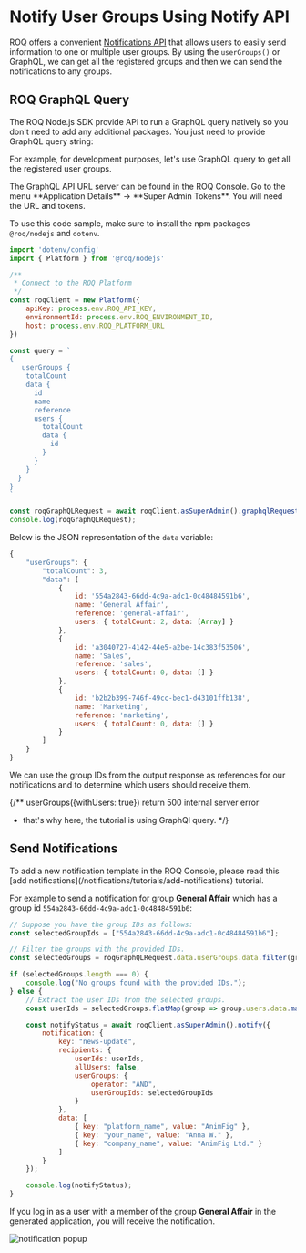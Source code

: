 
# Notify User Groups Using Notify API

ROQ offers a convenient [Notifications API](/notifications/api) that allows users to easily send information to one or multiple user groups. By using the `userGroups()` or GraphQL,  we can get all the registered groups and then we can send the notifications to any groups.

## ROQ GraphQL Query 

The ROQ Node.js SDK provide API to run a GraphQL query natively so you don't need to add any additional packages. You just need to provide GraphQL query string:

For example, for development purposes, let's use GraphQL query to get all the registered user groups. 

<Callout type="info">
The GraphQL API URL server can be found in the ROQ Console. Go to the menu **Application Details** → **Super Admin Tokens**. You will need the URL and tokens.
</Callout>

To use this code sample, make sure to install the npm packages `@roq/nodejs` and `dotenv`.

```js
import 'dotenv/config'
import { Platform } from '@roq/nodejs'

/**
 * Connect to the ROQ Platform
 */
const roqClient = new Platform({
    apiKey: process.env.ROQ_API_KEY,
    environmentId: process.env.ROQ_ENVIRONMENT_ID,
    host: process.env.ROQ_PLATFORM_URL
})

const query = `
{
   userGroups {
    totalCount
    data {
      id
      name
      reference
      users {
        totalCount
        data {
          id
        }
      }
    }    
  }
}
`

const roqGraphQLRequest = await roqClient.asSuperAdmin().graphqlRequest(query);
console.log(roqGraphQLRequest);

```

Below is the JSON representation of the `data` variable:

```js
{
    "userGroups": {
        "totalCount": 3,
        "data": [
            {
                id: '554a2843-66dd-4c9a-adc1-0c48484591b6',
                name: 'General Affair',
                reference: 'general-affair',
                users: { totalCount: 2, data: [Array] }
            },
            {
                id: 'a3040727-4142-44e5-a2be-14c383f53506',
                name: 'Sales',
                reference: 'sales',
                users: { totalCount: 0, data: [] }
            },
            {
                id: 'b2b2b399-746f-49cc-bec1-d43101ffb138',
                name: 'Marketing',
                reference: 'marketing',
                users: { totalCount: 0, data: [] }
            }
        ]
    }
}
```

We can use the group IDs from the output response as references for our notifications and to determine which users should receive them.

{/** userGroups({withUsers: true}) return 500 internal server error
 * that's why here, the tutorial is using GraphQl query.
*/}

## Send Notifications

<Callout type="info">
To add a new notification template in the ROQ Console, please read this  [add notifications](/notifications/tutorials/add-notifications) tutorial.
</Callout>

For example to send a notification for group **General Affair** which has a group id `554a2843-66dd-4c9a-adc1-0c48484591b6`:

```js
// Suppose you have the group IDs as follows:
const selectedGroupIds = ["554a2843-66dd-4c9a-adc1-0c48484591b6"];

// Filter the groups with the provided IDs.
const selectedGroups = roqGraphQLRequest.data.userGroups.data.filter(group => selectedGroupIds.includes(group.id));

if (selectedGroups.length === 0) {
    console.log("No groups found with the provided IDs.");
} else {
    // Extract the user IDs from the selected groups.
    const userIds = selectedGroups.flatMap(group => group.users.data.map(user => user.id));

    const notifyStatus = await roqClient.asSuperAdmin().notify({
        notification: {
            key: "news-update",
            recipients: {
                userIds: userIds,
                allUsers: false,
                userGroups: {
                    operator: "AND",
                    userGroupIds: selectedGroupIds
                }
            },
            data: [
                { key: "platform_name", value: "AnimFig" },
                { key: "your_name", value: "Anna W." },
                { key: "company_name", value: "AnimFig Ltd." }
            ]
        }
    });

    console.log(notifyStatus);
}
```

If you log in as a user with a member of the group **General Affair** in the generated application, you will receive the notification.

![notification popup](/notification-group.png)

